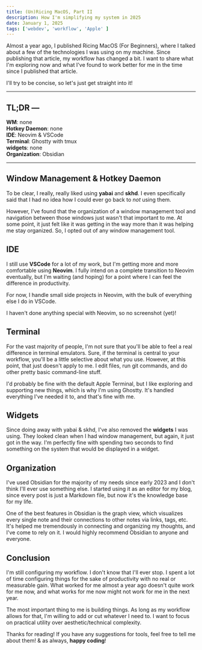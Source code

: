 ```yaml
---
title: (Un)Ricing MacOS, Part II
description: How I'm simplifying my system in 2025
date: January 1, 2025
tags: ['webdev', 'workflow', 'Apple' ]
---
```


Almost a year ago, I published <BlogLink href="https://www.knlrvr.dev/writing/ricing-macos-for-beginners">Ricing MacOS (For Beginners)</BlogLink>, where I talked about a few of the technologies I was using on my machine. Since publishing that article, my workflow has changed a bit. I want to share what I'm exploring now and what I've found to work better for me in the time since I published that article. 

I'll try to be concise, so let's just get straight into it!

---
## TL;DR &mdash; 

**WM**: none    
**Hotkey Daemon**: none    
**IDE**: Neovim & VSCode    
**Terminal**: Ghostty with tmux     
**widgets**: none    
**Organization**: Obsidian

---

## Window Management & Hotkey Daemon

To be clear, I really, really liked using **yabai** and **skhd**. I even specifically said that I had no idea how I could ever go back to *not* using them. 

However, I've found that the organization of a window management tool and navigation between those windows just wasn't that important to me. At some point, it just felt like it was getting in the way more than it was helping me stay organized. So, I opted out of any window management tool. 

## IDE

I still use **VSCode** for a lot of my work, but I'm getting more and more comfortable using **Neovim**. I fully intend on a complete transition to Neovim eventually, but I'm waiting (and hoping) for a point where I can feel the difference in productivity. 

For now, I handle small side projects in Neovim, with the bulk of everything else I do in VSCode. 

<Callout variant='default'>
    I haven't done anything special with Neovim, so no screenshot (yet)!
</Callout>

## Terminal

For the vast majority of people, I'm not sure that you'll be able to feel a real difference in terminal emulators. Sure, if the terminal is central to your workflow, you'll be a little selective about what you use. However, at this point, that just doesn't apply to me. I edit files, run git commands, and do other pretty basic command-line stuff. 

I'd probably be fine with the default Apple Terminal, but I like exploring and supporting new things, which is why I'm using <BlogLink href="https://ghostty.org/">Ghostty</BlogLink>. It's handled everything I've needed it to, and that's fine with me. 

## Widgets

Since doing away with yabai & skhd, I've also removed the **widgets** I was using. They looked clean when I had window management, but again, it just got in the way. I'm perfectly fine with spending two seconds to find something on the system that would be displayed in a widget. 

## Organization

I've used <BlogLink href="https://obsidian.md/">Obsidian</BlogLink> for the majority of my needs since early 2023 and I don't think I'll ever use something else. I started using it as an editor for my blog, since every post is just a <InlineCode>Markdown</InlineCode> file, but now it's the knowledge base for my life. 

One of the best features in Obsidian is the graph view, which visualizes every single note and their connections to other notes via links, tags, etc. It's helped me tremendously in connecting and organizing my thoughts, and I've come to rely on it. I would highly recommend Obsidian to anyone and everyone. 

## Conclusion

I'm still configuring my workflow. I don't know that I'll ever stop. I spent a lot of time configuring things for the sake of productivity with no real or measurable gain. What worked for me almost a year ago doesn't quite work for me now, and what works for me now might not work for me in the next year. 

The most important thing to me is building things. As long as my workflow allows for that, I'm willing to add or cut whatever I need to. I want to focus on practical utility over aesthetic/technical complexity. 

Thanks for reading! If you have any suggestions for tools, feel free to tell me about them! & as always, **happy coding**! 